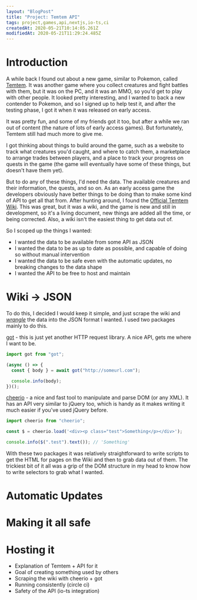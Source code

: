 ```yaml
---
layout: "BlogPost"
title: "Project: Temtem API"
tags: project,games,api,nextjs,io-ts,ci
createdAt: 2020-05-21T10:14:05.261Z
modifiedAt: 2020-05-21T11:29:24.485Z
---
```



<Browser src="" />

# Introduction

A while back I found out about a new game, similar to Pokemon, called [Temtem](https://crema.gg/games/temtem/). It was another game where you collect creatures and fight battles with them, but it was on the PC, and it was an MMO, so you'd get to play with other people. It looked pretty interesting, and I wanted to back a new contender to Pokemon, and so I signed up to help test it, and after the testing phase, I got it when it was released on early access.

It was pretty fun, and some of my friends got it too, but after a while we ran out of content (the nature of lots of early access games). But fortunately, Temtem still had much more to give me.

I got thinking about things to build around the game, such as a website to track what creatures you'd caught, and where to catch them, a marketplace to arrange trades between players, and a place to track your progress on quests in the game (the game will eventually have some of these things, but doesn't have them yet).

But to do any of these things, I'd need the data. The available creatures and their information, the quests, and so on. As an early access game the developers obviously have better things to be doing than to make some kind of API to get all that from. After hunting around, I found the [Official Temtem Wiki](https://temtem.gamepedia.com/Temtem_Wiki). This was great, but it was a wiki, and the game is new and still in development, so it's a living document, new things are added all the time, or being corrected. Also, a wiki isn't the easiest thing to get data out of.

So I scoped up the things I wanted:

- I wanted the data to be available from some API as JSON
- I wanted the data to be as up to date as possible, and capable of doing so without manual intervention
- I wanted the data to be safe even with the automatic updates, no breaking changes to the data shape
- I wanted the API to be free to host and maintain

# Wiki -> JSON

To do this, I decided I would keep it simple, and just scrape the wiki and _[wrangle](https://en.wikipedia.org/wiki/Data_wrangling)_ the data into the JSON format I wanted. I used two packages mainly to do this.

[got](https://www.npmjs.com/package/got) - this is just yet another HTTP request library. A nice API, gets me where I want to be.

```js:got_example.js
import got from "got";

(async () => {
  const { body } = await got("http://someurl.com");

  console.info(body);
})();
```

[cheerio](https://www.npmjs.com/package/cheerio) - a nice and fast tool to manipulate and parse DOM (or any XML). It has an API very similar to jQuery too, which is handy as it makes writing it much easier if you've used jQuery before.

```js:cheerio_example.js
import cheerio from "cheerio";

const $ = cheerio.load('<div><p class="test">Something</p></div>');

console.info($(".test").text()); // 'Something'
```

With these two packages it was relatively straightforward to write scripts to get the HTML for pages on the Wiki and then to grab data out of them. The trickiest bit of it all was a grip of the DOM structure in my head to know how to write selectors to grab what I wanted.

# Automatic Updates

# Making it all safe

# Hosting it

- Explanation of Temtem + API for it
- Goal of creating something used by others
- Scraping the wiki with cheerio + got
- Running consistently (circle ci)
- Safety of the API (io-ts integration)
